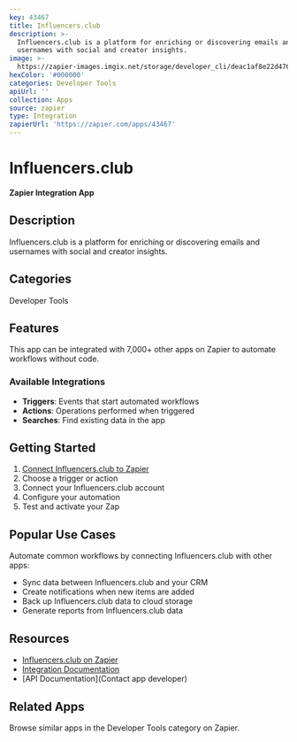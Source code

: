 ```yaml
---
key: 43467
title: Influencers.club
description: >-
  Influencers.club is a platform for enriching or discovering emails and
  usernames with social and creator insights.
image: >-
  https://zapier-images.imgix.net/storage/developer_cli/deac1af8e22d4765f2ea43a9e053e729.png?auto=format%2Ccompress&ixlib=python-3.0.0&q=50
hexColor: '#000000'
categories: Developer Tools
apiUrl: ''
collection: Apps
source: zapier
type: Integration
zapierUrl: 'https://zapier.com/apps/43467'
---
```

# Influencers.club

**Zapier Integration App**

## Description

Influencers.club is a platform for enriching or discovering emails and usernames with social and creator insights.

## Categories

Developer Tools

## Features

This app can be integrated with 7,000+ other apps on Zapier to automate workflows without code.

### Available Integrations

- **Triggers**: Events that start automated workflows
- **Actions**: Operations performed when triggered
- **Searches**: Find existing data in the app

## Getting Started

1. [Connect Influencers.club to Zapier](https://zapier.com/apps/43467)
2. Choose a trigger or action
3. Connect your Influencers.club account
4. Configure your automation
5. Test and activate your Zap

## Popular Use Cases

Automate common workflows by connecting Influencers.club with other apps:

- Sync data between Influencers.club and your CRM
- Create notifications when new items are added
- Back up Influencers.club data to cloud storage
- Generate reports from Influencers.club data

## Resources

- [Influencers.club on Zapier](https://zapier.com/apps/43467)
- [Integration Documentation](https://zapier.com/apps/43467/integrations)
- [API Documentation](Contact app developer)

## Related Apps

Browse similar apps in the Developer Tools category on Zapier.
